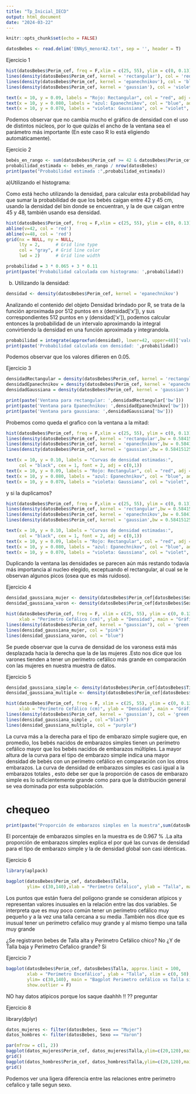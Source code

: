 ```yaml
---
title: "Tp_Inicial_IECD"
output: html_document
date: "2024-03-22"
---
```


```r
knitr::opts_chunk$set(echo = FALSE)
```

```r
datosBebes <- read.delim('ENNyS_menorA2.txt', sep = '', header = T)

```
Ejercicio 1

```r
hist(datosBebes$Perim_cef, freq = F,xlim = c(25, 55), ylim = c(0, 0.13),xlab = 'Perimetro Cefálico (cm)', ylab = 'Densidad', main = 'Histograma de densidad del perimetro cefálico, \n y curvas de densidad calculadas con distintos núcleos')
lines(density(datosBebes$Perim_cef, kernel = 'rectangular'), col = 'red',)
lines(density(datosBebes$Perim_cef, kernel = 'epanechnikov'), col = 'blue')
lines(density(datosBebes$Perim_cef, kernel = 'gaussian'), col = 'violet')

text(x = 10, y = 0.09, labels = "Rojo: Rectangular", col = "red", adj = c(0,1))
text(x = 10, y = 0.080, labels = "azul: Epanechnikov", col = "blue", adj = c(0,1))
text(x = 10, y = 0.070, labels = "violeta: Gaussiana", col = "violet", adj = c(0,1))

``````
Podemos observar que no cambia mucho el gráfico de densidad con el uso de distintos núcleos, por lo que quizás el ancho de la ventana sea el parámetro más importante (En este caso R lo está eligiendo automáticamente).

Ejercicio 2

```r
bebés_en_rango <- sum(datosBebes$Perim_cef >= 42 & datosBebes$Perim_cef <= 48)
probabilidad_estimada <- bebés_en_rango / nrow(datosBebes)
print(paste("Probabilidad estimada :",probabilidad_estimada))
``````

a)Utilizando el histograma:

Como está hecho utilizando la densidad, para calcular esta probabilidad hay que sumar la probabilidad de que los bebés caigan entre 42 y 45 cm, usando la densidad del bin donde se encuentran, y la de que caigan entre 45 y 48, también usando esa densidad.

```r
hist(datosBebes$Perim_cef, freq = F,xlim = c(25, 55), ylim = c(0, 0.13),xlab = 'Perimetro Cefálico (cm)', ylab = 'Densidad', main = 'Histograma de densidad del perimetro cefálico, \n y curvas de densidad calculadas con distintos núcleos',labels = T)
abline(v=42, col = 'red')
abline(v=48, col = 'red')
grid(nx = NULL, ny = NULL,
     lty = 2,      # Grid line type
     col = "gray", # Grid line color
     lwd = 2)      # Grid line width

``````

```r
probabilidad = 3 * 0.065 + 3 * 0.11
print(paste('Probabilidad calculada con histograma: ',probabilidad))
```


b) Utilizando la densidad:

```r
densidad <- density(datosBebes$Perim_cef, kernel = 'epanechnikov')
```

Analizando el contenido del objeto Densidad brindado por R, se trata de la función aproximada por 512 puntos en x (densidad['x']), y sus correspondientes 512 puntos en y (densidad['x']), podemos calcular entonces la probabilidad de un intervalo aproximando la integral convirtiendo la densidad en una función aproximada y integrandola.

```r
probabilidad = integrate(approxfun(densidad), lower=42, upper=48)['value']
print(paste('Probabilidad calculada con densidad: ',probabilidad))

```
Podemos observar que los valores difieren en 0.05.

Ejercicio 3

```r
densidadRectangular = density(datosBebes$Perim_cef, kernel = 'rectangular')
densidadEpanechnikov = density(datosBebes$Perim_cef, kernel = 'epanechnikov')
densidadGaussiana = density(datosBebes$Perim_cef, kernel = 'gaussian')

print(paste('Ventana para rectangular: ',densidadRectangular['bw']))
print(paste('Ventana para Epanechnikov: ',densidadEpanechnikov['bw']))
print(paste('Ventana para gaussiana: ',densidadGaussiana['bw']))
```
Probemos como queda el grafico con la ventana a la mitad:

```r
hist(datosBebes$Perim_cef, freq = F,xlim = c(25, 55), ylim = c(0, 0.13),xlab = 'Perimetro Cefálico (cm)', ylab = 'Densidad', main = 'mismo grafico con la ventana a la mitad')
lines(density(datosBebes$Perim_cef, kernel = 'rectangular',bw = 0.5841512545563/2), col = 'red',)
lines(density(datosBebes$Perim_cef, kernel = 'epanechnikov',bw = 0.5841512545563/2), col = 'blue')
lines(density(datosBebes$Perim_cef, kernel = 'gaussian',bw = 0.5841512545563/2), col = 'violet')

text(x = 10, y = 0.10, labels = "Curvas de densidad estimadas:",
     col = "black", cex = 1, font = 2, adj = c(0,1))
text(x = 10, y = 0.09, labels = "Rojo: Rectangular", col = "red", adj = c(0,1))
text(x = 10, y = 0.080, labels = "azul: Epanechnikov", col = "blue", adj = c(0,1))
text(x = 10, y = 0.070, labels = "violeta: Gaussiana", col = "violet", adj = c(0,1))
```
y si la duplicamos?


```r
hist(datosBebes$Perim_cef, freq = F,xlim = c(25, 55), ylim = c(0, 0.13),xlab = 'Perimetro Cefálico (cm)', ylab = 'Densidad', main = 'mismo grafico con la ventana a la mitad')
lines(density(datosBebes$Perim_cef, kernel = 'rectangular',bw = 0.5841512545563*2), col = 'red',)
lines(density(datosBebes$Perim_cef, kernel = 'epanechnikov',bw = 0.5841512545563*2), col = 'blue')
lines(density(datosBebes$Perim_cef, kernel = 'gaussian',bw = 0.5841512545563*2), col = 'violet')

text(x = 10, y = 0.10, labels = "Curvas de densidad estimadas:",
     col = "black", cex = 1, font = 2, adj = c(0,1))
text(x = 10, y = 0.09, labels = "Rojo: Rectangular", col = "red", adj = c(0,1))
text(x = 10, y = 0.080, labels = "azul: Epanechnikov", col = "blue", adj = c(0,1))
text(x = 10, y = 0.070, labels = "violeta: Gaussiana", col = "violet", adj = c(0,1))
```

Duplicando la ventana las densidades se parecen aún más restando todavía más importancia al nucleo elegido, exceptuando el rectangular, al cual se le observan algunos picos (osea que es más ruidoso).

Ejercicio 4

```r
densidad_gaussiana_mujer <- density(datosBebes$Perim_cef[datosBebes$Sexo == "Mujer"], kernel = "gaussian")
densidad_gaussiana_varon <- density(datosBebes$Perim_cef[datosBebes$Sexo == "Varon"], kernel = "gaussian")

hist(datosBebes$Perim_cef, freq = F, xlim = c(25, 55), ylim = c(0, 0.13), 
     xlab = "Perímetro Cefálico (cm)", ylab = "Densidad", main = "Gráfico Histograma / Densidad pErímetro cefálico")
lines(density(datosBebes$Perim_cef, kernel = "gaussian"), col = 'green')
lines(densidad_gaussiana_mujer, col = "pink")
lines(densidad_gaussiana_varon, col = "blue")
```
Se puede observar que la curva de densidad de los varoness está más desplazada hacia la derecha que la de las mujeres .Esto nos dice que los varones tienden a tener un perímetro cefálico más grande en comparación con las mujeres en nuestra muestra de datos.

Ejercicio 5 

```r
densidad_gaussiana_simple <- density(datosBebes$Perim_cef[datosBebes$Tipo_embarazo == "Simple"], kernel = "gaussian")
densidad_gaussiana_multiple <- density(datosBebes$Perim_cef[datosBebes$Tipo_embarazo == "Multiple"], kernel = "gaussian")

hist(datosBebes$Perim_cef, freq = F, xlim = c(25, 55), ylim = c(0, 0.13), 
     xlab = "Perímetro Cefálico (cm)", ylab = "Densidad", main = "Gráfico Histograma / Densidad")
lines(density(datosBebes$Perim_cef, kernel = 'gaussian'), col = 'green')
lines(densidad_gaussiana_simple , col ="black")
lines(densidad_gaussiana_multiple, col = "purple")
```
La curva más a la derecha para el tipo de embarazo simple sugiere que, en promedio, los bebés nacidos de embarazos simples tienen un perímetro cefálico mayor que los bebés nacidos de embarazos múltiples. La mayor altura de la curva para el tipo de embarazo simple indica una mayor densidad de bebés con un perímetro cefálico en comparación con los otros embarazos.
La curva de densidad de embarazos simples es casi igual a la embarazos totales , esto debe ser  que la proporción de casos de embarazo simple es lo suficientemente grande como para que la distribución general se vea dominada por esta subpoblación.

# chequeo 
```r
print(paste("Proporción de embarazos simples en la muestra",sum(datosBebes$Tipo_embarazo=="Simple")/nrow(datosBebes)))
```
El porcentaje de embarazos simples en la muestra es de 0.967 % .La alta proporción de embarazos simples explica el por qué las curvas de densidad para el tipo de embarazo simple y la de densidad global son casi idénticas.


Ejercicio 6 

```r
library(aplpack)

bagplot(datosBebes$Perim_cef, datosBebes$Talla,
        ylim= c(30,140),xlab = "Perímetro Cefálico", ylab = "Talla", main = "Bagplot Perímetro cefálico vs Talla")
```
Los puntos que están fuera del polígono grande se consideran atípicos y representan valores inusuales en la relación entre las dos variables.
Se interpreta que es muy poco común tener un perímetro cefálico muy pequeño y a la vez una talla cercana a su media .También nos dice que es inusual tener un perímetro cefalico muy grande y al mismo tiempo una talla muy grande

¿Se registraron bebes de Talla alta y Perímetro Cefálico chico? No 
¿Y de Talla baja y Perimetro Cefalico grande? Si

Ejercicio 7 

```r
bagplot(datosBebes$Perim_cef, datosBebes$Talla, approx.limit = 100, 
        xlab = "Perímetro Encefálico", ylab = "Talla", xlim = c(0, 50),
        ylim= c(30,140), main = "Bagplot Perimetro cefálico vs Talla sin Datos atípicos",
        show.outlier = F)
```

NO hay datos atipicos porque los saque daahhh !! ?? preguntar 

Ejercicio 8

library(dplyr)

```r
datos_mujeres <- filter(datosBebes, Sexo == "Mujer")
datos_hombres <- filter(datosBebes, Sexo == "Varon")

par(mfrow = c(1, 2))
bagplot(datos_mujeres$Perim_cef, datos_mujeres$Talla,ylim=c(20,120),main="Datos mujeres")
grid()
bagplot(datos_hombres$Perim_cef, datos_hombres$Talla,ylim=c(20,120),main="Datos varones")
grid()
```
Podemos ver una ligera diferencia entre las relaciones entre perimetro cefalico y talle segun sexo.





